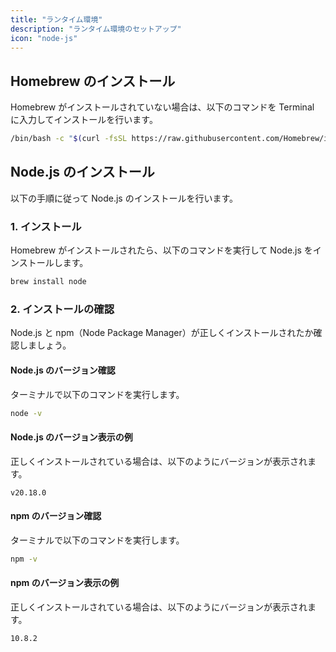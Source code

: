 ```yaml
---
title: "ランタイム環境"
description: "ランタイム環境のセットアップ"
icon: "node-js"
---
```


## Homebrew のインストール

Homebrew がインストールされていない場合は、以下のコマンドを Terminal に入力してインストールを行います。

```bash
/bin/bash -c "$(curl -fsSL https://raw.githubusercontent.com/Homebrew/install/HEAD/install.sh)"
```

## Node.js のインストール

以下の手順に従って Node.js のインストールを行います。

### 1. インストール

Homebrew がインストールされたら、以下のコマンドを実行して Node.js をインストールします。

```bash
brew install node
```

### 2. インストールの確認

Node.js と npm（Node Package Manager）が正しくインストールされたか確認しましょう。

#### Node.js のバージョン確認

ターミナルで以下のコマンドを実行します。

```bash
node -v
```

#### Node.js のバージョン表示の例

正しくインストールされている場合は、以下のようにバージョンが表示されます。

```
v20.18.0
```

#### npm のバージョン確認

ターミナルで以下のコマンドを実行します。

```bash
npm -v
```

#### npm のバージョン表示の例

正しくインストールされている場合は、以下のようにバージョンが表示されます。

```
10.8.2
```

